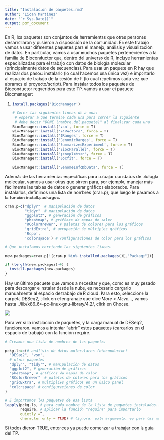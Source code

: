 ```yaml
---
title: "Instalacion de paquetes.rmd"
author: "Lican Martínez"
date: "`r Sys.Date()`"
output: pdf_document
---
```


En R, los paquetes son conjuntos de herramientas que otras personas desarrollaron y pusieron a disposición de la comunidad. En este trabajo vamos a usar diferentes paquetes para el manejo, análisis y visualización de datos. En particular, vamos a usar muchos paquetes pertenecientes a la familia de Bioconductor que, dentro del universo de R, incluye herramientas especializadas para el trabajo con datos de biología molecular (principalmente datos de secuencias). Para usar un paquete en R hay que realizar dos pasos: instalarlo (lo cual hacemos una única vez) e importarlo al espacio de trabajo de la sesión de R (lo cual repetimos cada vez que abramos el proyecto/script). Para instalar todos los paquetes de Bioconductor requeridos para este TP, vamos a usar el paquete Biocmanager:

1.  <div>

    ```r
    install.packages('BiocManager')

    # Corer las siguientes lineas de a una:
     # esperar a que termine cada una para correr la siguiente
     # debe decir "DONE (nombre.del.paquete)" al finalizar cada una
    BiocManager::install('vsn', force = T)
    BiocManager::install('S4Vectors', force = T)
    BiocManager::install('IRanges', force = T)
    BiocManager::install('GenomicRanges', force = T)
    BiocManager::install('SummarizedExperiment', force = T)
    BiocManager::install('BiocParallel', force = T)
    BiocManager::install('geneplotter', force = T)
    BiocManager::install('locfit', force = T)
    
    BiocManager::install('GenomeInfoDbData', force = T)


    ```

    </div>

Además de las herramientas específicas para trabajar con datos de biología molecular, vamos a usar otras que sirven para, por ejemplo, manejar más fácilmente las tablas de datos o generar gráficos elaborados. Para instalarlos, definimos una lista de nombres (cran.p), que luego le pasamos a la función install.packages.

```r

cran.p=c("dplyr", # manipulación de datos
         "tidyr", # manipulación de datos
         "ggplot2", # generación de gráficos
         "pheatmap", # gráficos de mapas de calor
         "RColorBrewer", # paletas de colores para los gráficos
         'gridExtra', # agrupación de múltiples gráficos
         'Rcpp',
         'colorspace') # configuraciones de color para los gráficos

# Que instalamos corriendo las siguientes lineas.

new.packages=cran.p[!(cran.p %in% installed.packages()[,"Package"])]

if (length(new.packages)>0) {
  install.packages(new.packages)
}


```

Hay un último paquete que vamos a necesitar y que, como es muy pesado para descargar e instalar desde la nube, es necesario cargarlo manualmente al espacio de trabajo de R cloud. Para esto, seleccione la carpeta DESeq2, click en el engranaje que dice *More \> Move...*, vamos hasta ../lib/x86_64-pc-linux-gnu-library/4.2/, click en Choose.

![](imagenes/importDESeq.png)

Para ver si la instalación de paquetes, y la carga manual de DESeq2, funcionaron, vamos a intentar "abrir" estos paquetes (cargarlos en el espacio de trabajo) con la función require.

```r

# Creamos una lista de nombres de los paquetes

pckg.ls=c(# análisis de datos moleculares (bioconductor)
  "DESeq2", "vsn",
  # otros paquetes
  "dplyr", "tidyr", # manipulación de datos
  "ggplot2", # generación de gráficos
  "pheatmap", # gráficos de mapas de calor
  "RColorBrewer", # paletas de colores para los gráficos
  'gridExtra', # múltiplies gráficos en un único panel
  'colorspace' # configuraciones de color
)

# E importamos los paquetes de esa lista
lapply(pckg.ls, # para cada nombre de la lista de paquetes instalados...
       require, # aplicar la función "require" para importarlo
       quietly =T,
       character.only = TRUE) # (ignorar este argumento, es para las mañas de R)

```

Si todos dieron TRUE, entonces ya puede comenzar a trabajar con la guía del TP.
